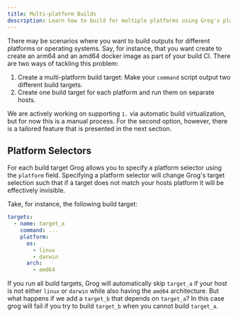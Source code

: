 ```yaml
---
title: Multi-platform Builds
description: Learn how to build for multiple platforms using Grog's platform selectors.
---
```


There may be scenarios where you want to build outputs for different platforms or operating systems.
Say, for instance, that you want create to create an arm64 and an amd64 docker image as part of your build CI.
There are two ways of tackling this problem:

1. Create a multi-platform build target: Make your `command` script output two different build targets.
2. Create one build target for each platform and run them on separate hosts.

We are actively working on supporting `1.` via automatic build virtualization, but for now this is a manual process.
For the second option, however, there is a tailored feature that is presented in the next section.

## Platform Selectors

For each build target Grog allows you to specify a platform selector using the `platform` field.
Specifying a platform selector will change Grog's target selection such that if a target does not match your hosts platform it will be effectively invisible.

Take, for instance, the following build target:

```yaml
targets:
  - name: target_a
    command: ...
    platform:
      os:
        - linux
        - darwin
      arch:
        - amd64
```

If you run all build targets, Grog will automatically skip `target_a` if your host is not either `linux` or `darwin` while also having the `amd64` architecture.
But what happens if we add a `target_b` that depends on `target_a`?
In this case grog will fail if you try to build `target_b` when you cannot build `target_a`.
